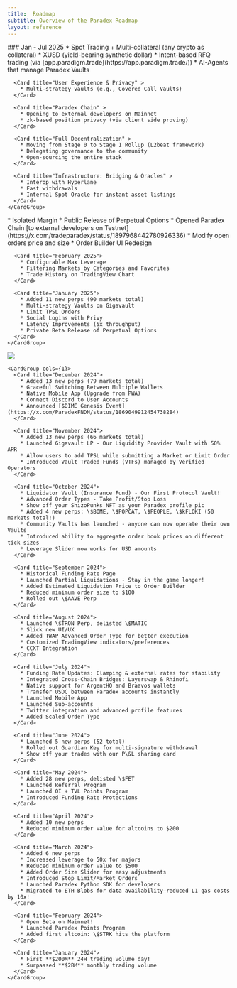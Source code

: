 ```yaml
---
title:  Roadmap
subtitle: Overview of the Paradex Roadmap
layout: reference
---
```


<Tabs>
  <Tab title="Upcoming">
    <CardGroup cols={1}>
      ### Jan - Jul 2025
      <Card title="Expand Product Offering" >
        * Spot Trading + Multi-collateral (any crypto as collateral)
        * XUSD (yield-bearing synthetic dollar)
        * Intent-based RFQ trading (via [app.paradigm.trade](https://app.paradigm.trade/))
        * AI-Agents that manage Paradex Vaults
      </Card>

      <Card title="User Experience & Privacy" >
        * Multi-strategy vaults (e.g., Covered Call Vaults)
      </Card>

      <Card title="Paradex Chain" >
        * Opening to external developers on Mainnet
        * zk-based position privacy (via client side proving)
      </Card>

      <Card title="Full Decentralization" >
        * Moving from Stage 0 to Stage 1 Rollup (L2beat framework)
        * Delegating governance to the community
        * Open-sourcing the entire stack
      </Card>

      <Card title="Infrastructure: Bridging & Oracles" >
        * Interop with Hyperlane
        * Fast withdrawals
        * Internal Spot Oracle for instant asset listings
      </Card>
    </CardGroup>
  </Tab>
  <Tab title="2025 (To Date)">
    <CardGroup cols={1}>
      <Card title="March 2025">
        * Isolated Margin
        * Public Release of Perpetual Options
        * Opened Paradex Chain [to external developers on Testnet](https://x.com/tradeparadex/status/1897968442780926336)
        * Modify open orders price and size
        * Order Builder UI Redesign
      </Card>

      <Card title="February 2025">
        * Configurable Max Leverage
        * Filtering Markets by Categories and Favorites
        * Trade History on TradingView Chart
      </Card>

      <Card title="January 2025">
        * Added 11 new perps (90 markets total)
        * Multi-strategy Vaults on Gigavault
        * Limit TPSL Orders
        * Social Logins with Privy
        * Latency Improvements (5x throughput)
        * Private Beta Release of Perpetual Options
      </Card>
    </CardGroup>
  </Tab>
  <Tab title="2024">
    <Frame caption="Paradex 2024 Roadmap">
      <img src="../../assets/Paradex_2024_Roadmap_v1.png" />
    </Frame>

    <CardGroup cols={1}>
      <Card title="December 2024">
        * Added 13 new perps (79 markets total)
        * Graceful Switching Between Multiple Wallets
        * Native Mobile App (Upgrade from PWA)
        * Connect Discord to User Accounts
        * Announced [$DIME Genesis Event](https://x.com/ParadexFNDN/status/1869049912454738284)
      </Card>

      <Card title="November 2024">
        * Added 13 new perps (66 markets total)
        * Launched Gigavault LP - Our Liquidity Provider Vault with 50% APR
        * Allow users to add TPSL while submitting a Market or Limit Order
        * Introduced Vault Traded Funds (VTFs) managed by Verified Operators
      </Card>

      <Card title="October 2024">
        * Liquidator Vault (Insurance Fund) - Our First Protocol Vault!
        * Advanced Order Types - Take Profit/Stop Loss 
        * Show off your ShizoPunks NFT as your Paradex profile pic ️
        * Added 4 new perps: \$BOME, \$POPCAT, \$PEOPLE, \$kFLOKI (50 markets total!) 
        * Community Vaults has launched - anyone can now operate their own Vaults 
        * Introduced ability to aggregate order book prices on different tick sizes 
        * Leverage Slider now works for USD amounts 
      </Card>

      <Card title="September 2024">
        * Historical Funding Rate Page
        * Launched Partial Liquidations - Stay in the game longer! 
        * Added Estimated Liquidation Price to Order Builder 
        * Reduced minimum order size to $100 
        * Rolled out \$AAVE Perp 
      </Card>

      <Card title="August 2024">
        * Launched \$TRON Perp, delisted \$MATIC 
        * Slick new UI/UX 
        * Added TWAP Advanced Order Type for better execution 
        * Customized TradingView indicators/preferences 
        * CCXT Integration 
      </Card>

      <Card title="July 2024">
        * Funding Rate Updates: Clamping & external rates for stability 
        * Integrated Cross-Chain Bridges: Layerswap & Rhinofi 
        * Native support for ArgentHQ and Braavos wallets 
        * Transfer USDC between Paradex accounts instantly
        * Launched Mobile App 
        * Launched Sub-accounts 
        * Twitter integration and advanced profile features
        * Added Scaled Order Type
      </Card>

      <Card title="June 2024">
        * Launched 5 new perps (52 total) 
        * Rolled out Guardian Key for multi-signature withdrawal 
        * Show off your trades with our P\&L sharing card 
      </Card>

      <Card title="May 2024">
        * Added 28 new perps, delisted \$FET
        * Launched Referral Program 
        * Launched OI + TVL Points Program
        * Introduced Funding Rate Protections
      </Card>

      <Card title="April 2024">
        * Added 10 new perps
        * Reduced minimum order value for altcoins to $200
      </Card>

      <Card title="March 2024">
        * Added 6 new perps
        * Increased leverage to 50x for majors
        * Reduced minimum order value to $500 
        * Added Order Size Slider for easy adjustments 
        * Introduced Stop Limit/Market Orders 
        * Launched Paradex Python SDK for developers 
        * Migrated to ETH Blobs for data availability—reduced L1 gas costs by 10x! 
      </Card>

      <Card title="February 2024">
        * Open Beta on Mainnet!
        * Launched Paradex Points Program 
        * Added first altcoin: \$STRK hits the platform 
      </Card>

      <Card title="January 2024">
        * First **$200M** 24H trading volume day! 
        * Surpassed **$2BM** monthly trading volume 
      </Card>
    </CardGroup>
  </Tab>
</Tabs>
